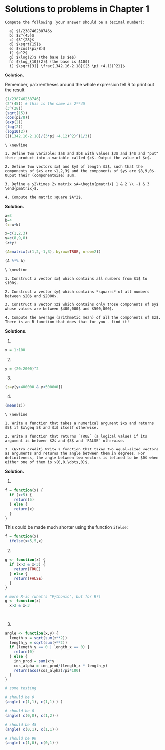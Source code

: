 # Solutions to problems in Chapter 1

```exercise
Compute the following (your answer should be a decimal number):
  
  a) $1/238746238746$ 
  b) $2^{45}$
  c) $3^{28}$ 
  d) $\sqrt{15}$
  e) $\cos(\pi/8)$
  f) $e^2$
  g) $\log(2)$ (the base is $e$)
  h) $\log_{10}(2)$ (the base is $10$)
  i) $\sqrt[3]{ \frac{1342.16-2.18}{(3 \pi +4.12)^2}}$
```

**Solution.**

Remember, pa`xrentheses around the whole expression tell R to print out the result

```r
(1/238746238746)
(2^(45)) # this is the same as 2**45
(3^(28))
(sqrt(15))
(cos(pi/8))
(exp(2))
(log(2))
(log10(2))
(((1342.16-2.18)/(3*pi +4.12)^2)^(1/3))
```


```exercise
\ \newline 

1. Define two variables $a$ and $b$ with values $3$ and $4$ and "put" their product into a variable called $c$. Output the value of $c$.

2. Define two vectors $x$ and $y$ of length $3$, such that the components of $x$ are $1,2,3$ and the components of $y$ are $8,9,0$. Ouput their (componentwise) sum.

3. Define a $2\times 2$ matrix $A=\begin{pmatrix} 1 & 2 \\ -1 & 3 \end{pmatrix}$.

4. Compute the matrix square $A^2$. 
```

**Solution.**

```r
a=3
b=4
(c=a*b)

x=c(1,2,3)
y=c(8,9,0)
(x+y)

(A=matrix(c(1,2,-1,3), byrow=TRUE, nrow=2))

(A %*% A)

```


```exercise
\ \newline 

1. Construct a vector $x$ which contains all numbers from $1$ to $100$.

2. Construct a vector $y$ which contains *squares* of all numbers between $20$ and $2000$.

3. Construct a vector $z$ which contains only those components of $y$ whose values are between $400,000$ and $500,000$.

4. Compute the average (arithmetic mean) of all the components of $z$. There is an R function that does that for you - find it!
```  

**Solutions.**

1.
```r
x = 1:100
```

2.
```r
y = (20:2000)^2
```

3.

```r
(z=y[y>400000 & y<500000])

```

4.
```r
(mean(z))

```


```exercise
\ \newline 

1. Write a function that takes a numerical argument $x$ and returns $5$ if $x\geq 5$ and $x$ itself otherwise.

2. Write a function that returns `TRUE` (a logical value) if its argument is between $2$ and $3$ and `FALSE` otherwise. 

3. (Extra credit) Write a function that takes two equal-sized vectors as arguments and returns the angle between them in degrees. For definiteness, the angle between two vectors is defined to be $0$ when either one of them is $(0,0,\dots,0)$. 
```

**Solution.**

1.
```r
f = function(x) {
  if (x>5) {
    return(5)
  } else {
    return(x)
  }
}
```
This could be made much shorter using the function `ifelse`:
```r
f = function(x)
  ifelse(x>5,5,x)
```


2.
```r
g <- function(x) {
  if (x>2 & x<3) {
    return(TRUE)
  } else {
    return(FALSE)
  }
}

# more R-ic (what's "Pythonic", but for R?)
g <- function(x) 
  x>2 & x<3

 
```

3.
```r
angle <- function(x,y) {
  length_x = sqrt(sum(x**2))
  length_y = sqrt(sum(y**2))
  if (length_y == 0 | length_x == 0) {
    return(0)
  } else {
    inn_prod = sum(x*y)
    cos_alpha = inn_prod/(length_x * length_y)
    return(acos(cos_alpha)/pi*180)
  }
}

# some testing

# should be 0
(angle( c(1,1), c(1,1) ) )

# should be 0
(angle( c(0,0), c(1,2)))

# should be 45
(angle( c(0,1), c(1,1)))

# should be 90
(angle( c(1,0), c(0,1)))


```


